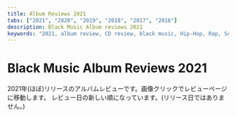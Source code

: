 ```yaml
---
title: Album Reviews 2021
tabs: ["2021", "2020", "2019", "2018", "2017", "2016"]
description: Black Music Album reviews 2021
keywords: "2021, album review, CD review, black music, Hip-Hop, Rap, Soul, R&B"
---
```



# Black Music Album Reviews 2021

<PageDescription>

2021年(ほぼ)リリースのアルバムレビューです。画像クリックでレビューページに移動します。
レビュー日の新しい順になっています。(リリース日ではありません。)

</PageDescription>

<Row>
  <Column colMd={2} colLg={3} noGutterMdLeft>
    <Review1 />
  </Column>
  <Column colMd={2} colLg={3} noGutterMdLeft>
    <Review2 />
  </Column>
  <Column colMd={2} colLg={3} noGutterMdLeft>
    <Review3 />
  </Column>
  <Column colMd={2} colLg={3} noGutterMdLeft>
    <Review4 />
  </Column>
</Row>

<Row>
  <Column colMd={2} colLg={3} noGutterMdLeft>
    <Review5 />
  </Column>
  <Column colMd={2} colLg={3} noGutterMdLeft>
    <Review6 />
  </Column>
  <Column colMd={2} colLg={3} noGutterMdLeft>
    <Review7 />
  </Column>
</Row>
